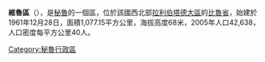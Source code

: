 '''維魯區'''（{{lang-es|Distrito de Virú}}），是[[秘魯|秘魯]]的一個區，位於該國西北部[[拉利伯塔德大區|拉利伯塔德大區]]的[[比魯省|比魯省]]，始建於1961年12月28日，面積1,077.15平方公里，海拔高度68米，2005年人口42,638，人口密度每平方公里40人。

{{Peru-geo-stub}}
[[Category:秘魯行政區|Category:秘魯行政區]]